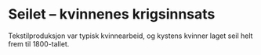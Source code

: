 # Seilet – kvinnenes krigsinnsats

Tekstilproduksjon var typisk kvinnearbeid, og kystens kvinner laget seil helt frem til 1800-tallet.  
